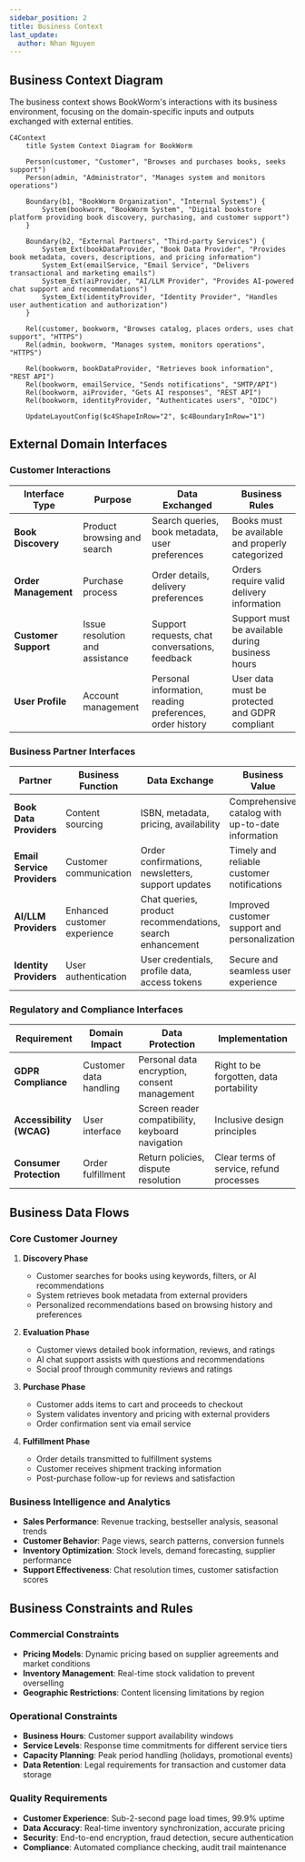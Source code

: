 ```yaml
---
sidebar_position: 2
title: Business Context
last_update:
  author: Nhan Nguyen
---
```


## Business Context Diagram

The business context shows BookWorm's interactions with its business environment, focusing on the domain-specific inputs and outputs exchanged with external entities.

```mermaid
C4Context
    title System Context Diagram for BookWorm

    Person(customer, "Customer", "Browses and purchases books, seeks support")
    Person(admin, "Administrator", "Manages system and monitors operations")

    Boundary(b1, "BookWorm Organization", "Internal Systems") {
        System(bookworm, "BookWorm System", "Digital bookstore platform providing book discovery, purchasing, and customer support")
    }

    Boundary(b2, "External Partners", "Third-party Services") {
        System_Ext(bookDataProvider, "Book Data Provider", "Provides book metadata, covers, descriptions, and pricing information")
        System_Ext(emailService, "Email Service", "Delivers transactional and marketing emails")
        System_Ext(aiProvider, "AI/LLM Provider", "Provides AI-powered chat support and recommendations")
        System_Ext(identityProvider, "Identity Provider", "Handles user authentication and authorization")
    }

    Rel(customer, bookworm, "Browses catalog, places orders, uses chat support", "HTTPS")
    Rel(admin, bookworm, "Manages system, monitors operations", "HTTPS")

    Rel(bookworm, bookDataProvider, "Retrieves book information", "REST API")
    Rel(bookworm, emailService, "Sends notifications", "SMTP/API")
    Rel(bookworm, aiProvider, "Gets AI responses", "REST API")
    Rel(bookworm, identityProvider, "Authenticates users", "OIDC")

    UpdateLayoutConfig($c4ShapeInRow="2", $c4BoundaryInRow="1")
```

## External Domain Interfaces

### Customer Interactions

| Interface Type       | Purpose                         | Data Exchanged                                           | Business Rules                                   |
| -------------------- | ------------------------------- | -------------------------------------------------------- | ------------------------------------------------ |
| **Book Discovery**   | Product browsing and search     | Search queries, book metadata, user preferences          | Books must be available and properly categorized |
| **Order Management** | Purchase process                | Order details, delivery preferences                      | Orders require valid delivery information        |
| **Customer Support** | Issue resolution and assistance | Support requests, chat conversations, feedback           | Support must be available during business hours  |
| **User Profile**     | Account management              | Personal information, reading preferences, order history | User data must be protected and GDPR compliant   |

### Business Partner Interfaces

| Partner                     | Business Function            | Data Exchange                                             | Business Value                                    |
| --------------------------- | ---------------------------- | --------------------------------------------------------- | ------------------------------------------------- |
| **Book Data Providers**     | Content sourcing             | ISBN, metadata, pricing, availability                     | Comprehensive catalog with up-to-date information |
| **Email Service Providers** | Customer communication       | Order confirmations, newsletters, support updates         | Timely and reliable customer notifications        |
| **AI/LLM Providers**        | Enhanced customer experience | Chat queries, product recommendations, search enhancement | Improved customer support and personalization     |
| **Identity Providers**      | User authentication          | User credentials, profile data, access tokens             | Secure and seamless user experience               |

### Regulatory and Compliance Interfaces

| Requirement              | Domain Impact          | Data Protection                                  | Implementation                           |
| ------------------------ | ---------------------- | ------------------------------------------------ | ---------------------------------------- |
| **GDPR Compliance**      | Customer data handling | Personal data encryption, consent management     | Right to be forgotten, data portability  |
| **Accessibility (WCAG)** | User interface         | Screen reader compatibility, keyboard navigation | Inclusive design principles              |
| **Consumer Protection**  | Order fulfillment      | Return policies, dispute resolution              | Clear terms of service, refund processes |

## Business Data Flows

### Core Customer Journey

1. **Discovery Phase**

   - Customer searches for books using keywords, filters, or AI recommendations
   - System retrieves book metadata from external providers
   - Personalized recommendations based on browsing history and preferences

2. **Evaluation Phase**

   - Customer views detailed book information, reviews, and ratings
   - AI chat support assists with questions and recommendations
   - Social proof through community reviews and ratings

3. **Purchase Phase**

   - Customer adds items to cart and proceeds to checkout
   - System validates inventory and pricing with external providers
   - Order confirmation sent via email service

4. **Fulfillment Phase**
   - Order details transmitted to fulfillment systems
   - Customer receives shipment tracking information
   - Post-purchase follow-up for reviews and satisfaction

### Business Intelligence and Analytics

- **Sales Performance**: Revenue tracking, bestseller analysis, seasonal trends
- **Customer Behavior**: Page views, search patterns, conversion funnels
- **Inventory Optimization**: Stock levels, demand forecasting, supplier performance
- **Support Effectiveness**: Chat resolution times, customer satisfaction scores

## Business Constraints and Rules

### Commercial Constraints

- **Pricing Models**: Dynamic pricing based on supplier agreements and market conditions
- **Inventory Management**: Real-time stock validation to prevent overselling
- **Geographic Restrictions**: Content licensing limitations by region

### Operational Constraints

- **Business Hours**: Customer support availability windows
- **Service Levels**: Response time commitments for different service tiers
- **Capacity Planning**: Peak period handling (holidays, promotional events)
- **Data Retention**: Legal requirements for transaction and customer data storage

### Quality Requirements

- **Customer Experience**: Sub-2-second page load times, 99.9% uptime
- **Data Accuracy**: Real-time inventory synchronization, accurate pricing
- **Security**: End-to-end encryption, fraud detection, secure authentication
- **Compliance**: Automated compliance checking, audit trail maintenance
